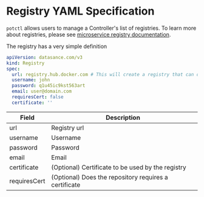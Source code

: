 # Registry YAML Specification

`potctl` allows users to manage a Controller's list of registries. To learn more about registries, please see [microservice registry documentation](../applications/microservice-registry-catalog).

The registry has a very simple definition

```yaml
apiVersion: datasance.com/v3
kind: Registry
spec:
  url: registry.hub.docker.com # This will create a registry that can download your private docker hub images
  username: john
  password: q1u45ic9kst563art
  email: user@domain.com
  requiresCert: false
  certificate: ''
```

| Field        | Description                                           |
| ------------ | ----------------------------------------------------- |
| url          | Registry url                                          |
| username     | Username                                              |
| password     | Password                                              |
| email        | Email                                                 |
| certificate  | (Optional) Certificate to be used by the registry     |
| requiresCert | (Optional) Does the repository requires a certificate |


<EditPageAdmonition />
